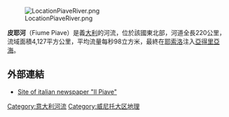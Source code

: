 [[Image:LocationPiaveRiver.png|right]]

'''皮耶河'''（Fiume Piave）是義[[意大利|大利]]的河流，位於該國東北部，河道全長220公里，流域面積4,127平方公里，平均流量每秒98立方米，最終在[[耶索洛|耶索洛]]注入[[亞得里亞海|亞得里亞海]]。
  
==外部連結==
* [http://www.ilpiave.it/ Site of italian newspaper "Il Piave"] {{Wayback|url=http://www.ilpiave.it/ |date=20130528052931 }}

{{Italy-geo-stub}}
{{coord|45|50|34|N|12|6|18|E|type:river_region:IT|display=title}}

{{Italy-geo-stub}}
[[Category:意大利河流|Category:意大利河流]]
[[Category:威尼托大区地理|Category:威尼托大区地理]]